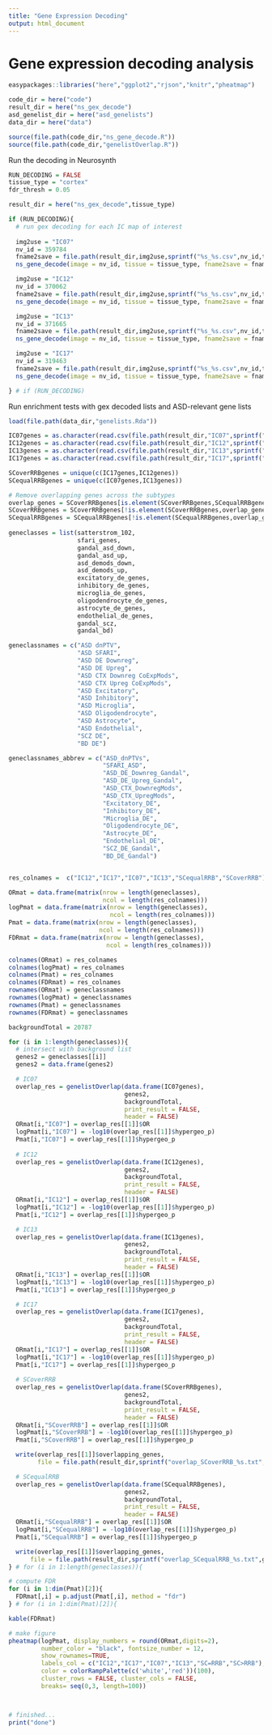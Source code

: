 ```yaml
---
title: "Gene Expression Decoding"
output: html_document
---
```


# Gene expression decoding analysis

```r
easypackages::libraries("here","ggplot2","rjson","knitr","pheatmap")

code_dir = here("code")
result_dir = here("ns_gex_decode")
asd_genelist_dir = here("asd_genelists")
data_dir = here("data")

source(file.path(code_dir,"ns_gene_decode.R"))
source(file.path(code_dir,"genelistOverlap.R"))
```

Run the decoding in Neurosynth

```r
RUN_DECODING = FALSE
tissue_type = "cortex"
fdr_thresh = 0.05

result_dir = here("ns_gex_decode",tissue_type)

if (RUN_DECODING){
  # run gex decoding for each IC map of interest
  
  img2use = "IC07"
  nv_id = 359784
  fname2save = file.path(result_dir,img2use,sprintf("%s_%s.csv",nv_id,tissue_type))
  ns_gene_decode(image = nv_id, tissue = tissue_type, fname2save = fname2save, fdr_thresh = fdr_thresh)

  img2use = "IC12"
  nv_id = 370062
  fname2save = file.path(result_dir,img2use,sprintf("%s_%s.csv",nv_id,tissue_type))
  ns_gene_decode(image = nv_id, tissue = tissue_type, fname2save = fname2save, fdr_thresh = fdr_thresh)

  img2use = "IC13"
  nv_id = 371665
  fname2save = file.path(result_dir,img2use,sprintf("%s_%s.csv",nv_id,tissue_type))
  ns_gene_decode(image = nv_id, tissue = tissue_type, fname2save = fname2save, fdr_thresh = fdr_thresh)

  img2use = "IC17"
  nv_id = 319463
  fname2save = file.path(result_dir,img2use,sprintf("%s_%s.csv",nv_id,tissue_type))
  ns_gene_decode(image = nv_id, tissue = tissue_type, fname2save = fname2save, fdr_thresh = fdr_thresh)

} # if (RUN_DECODING)
```

Run enrichment tests with gex decoded lists and ASD-relevant gene lists

```r
load(file.path(data_dir,"genelists.Rda"))

IC07genes = as.character(read.csv(file.path(result_dir,"IC07",sprintf("359784_%s_pos_t_fdr0.05.csv",tissue_type)))$symbol)
IC12genes = as.character(read.csv(file.path(result_dir,"IC12",sprintf("370062_%s_pos_t_fdr0.05.csv",tissue_type)))$symbol)
IC13genes = as.character(read.csv(file.path(result_dir,"IC13",sprintf("371665_%s_pos_t_fdr0.05.csv",tissue_type)))$symbol)
IC17genes = as.character(read.csv(file.path(result_dir,"IC17",sprintf("319463_%s_pos_t_fdr0.05.csv",tissue_type)))$symbol)

SCoverRRBgenes = unique(c(IC17genes,IC12genes))
SCequalRRBgenes = unique(c(IC07genes,IC13genes))

# Remove overlapping genes across the subtypes
overlap_genes = SCoverRRBgenes[is.element(SCoverRRBgenes,SCequalRRBgenes)]
SCoverRRBgenes = SCoverRRBgenes[!is.element(SCoverRRBgenes,overlap_genes)]
SCequalRRBgenes = SCequalRRBgenes[!is.element(SCequalRRBgenes,overlap_genes)]
  
geneclasses = list(satterstrom_102,
                   sfari_genes,
                   gandal_asd_down,
                   gandal_asd_up,
                   asd_demods_down,
                   asd_demods_up,
                   excitatory_de_genes,
                   inhibitory_de_genes,
                   microglia_de_genes,
                   oligodendrocyte_de_genes,
                   astrocyte_de_genes,
                   endothelial_de_genes,
                   gandal_scz,
                   gandal_bd)

geneclassnames = c("ASD dnPTV",
                   "ASD SFARI",
                   "ASD DE Downreg",
                   "ASD DE Upreg",
                   "ASD CTX Downreg CoExpMods",
                   "ASD CTX Upreg CoExpMods",
                   "ASD Excitatory",
                   "ASD Inhibitory",
                   "ASD Microglia",
                   "ASD Oligodendrocyte",
                   "ASD Astrocyte",
                   "ASD Endothelial",
                   "SCZ DE",
                   "BD DE")

geneclassnames_abbrev = c("ASD_dnPTVs",
                          "SFARI_ASD",
                          "ASD_DE_Downreg_Gandal",
                          "ASD_DE_Upreg_Gandal",
                          "ASD_CTX_DownregMods",
                          "ASD_CTX_UpregMods",
                          "Excitatory_DE",
                          "Inhibitory_DE",
                          "Microglia_DE",
                          "Oligodendrocyte_DE",
                          "Astrocyte_DE",
                          "Endothelial_DE",
                          "SCZ_DE_Gandal",
                          "BD_DE_Gandal")


res_colnames =  c("IC12","IC17","IC07","IC13","SCequalRRB","SCoverRRB")

ORmat = data.frame(matrix(nrow = length(geneclasses), 
                          ncol = length(res_colnames)))
logPmat = data.frame(matrix(nrow = length(geneclasses), 
                            ncol = length(res_colnames)))
Pmat = data.frame(matrix(nrow = length(geneclasses), 
                         ncol = length(res_colnames)))
FDRmat = data.frame(matrix(nrow = length(geneclasses), 
                           ncol = length(res_colnames)))

colnames(ORmat) = res_colnames
colnames(logPmat) = res_colnames
colnames(Pmat) = res_colnames
colnames(FDRmat) = res_colnames
rownames(ORmat) = geneclassnames
rownames(logPmat) = geneclassnames
rownames(Pmat) = geneclassnames
rownames(FDRmat) = geneclassnames

backgroundTotal = 20787

for (i in 1:length(geneclasses)){
  # intersect with background list
  genes2 = geneclasses[[i]]
  genes2 = data.frame(genes2)

  # IC07
  overlap_res = genelistOverlap(data.frame(IC07genes),
                                genes2,
                                backgroundTotal,
                                print_result = FALSE,
                                header = FALSE)
  ORmat[i,"IC07"] = overlap_res[[1]]$OR
  logPmat[i,"IC07"] = -log10(overlap_res[[1]]$hypergeo_p)
  Pmat[i,"IC07"] = overlap_res[[1]]$hypergeo_p
  
  # IC12
  overlap_res = genelistOverlap(data.frame(IC12genes),
                                genes2,
                                backgroundTotal,
                                print_result = FALSE,
                                header = FALSE)
  ORmat[i,"IC12"] = overlap_res[[1]]$OR
  logPmat[i,"IC12"] = -log10(overlap_res[[1]]$hypergeo_p)
  Pmat[i,"IC12"] = overlap_res[[1]]$hypergeo_p

  # IC13
  overlap_res = genelistOverlap(data.frame(IC13genes),
                                genes2,
                                backgroundTotal,
                                print_result = FALSE,
                                header = FALSE)
  ORmat[i,"IC13"] = overlap_res[[1]]$OR
  logPmat[i,"IC13"] = -log10(overlap_res[[1]]$hypergeo_p)
  Pmat[i,"IC13"] = overlap_res[[1]]$hypergeo_p

  # IC17
  overlap_res = genelistOverlap(data.frame(IC17genes),
                                genes2,
                                backgroundTotal,
                                print_result = FALSE,
                                header = FALSE)
  ORmat[i,"IC17"] = overlap_res[[1]]$OR
  logPmat[i,"IC17"] = -log10(overlap_res[[1]]$hypergeo_p)
  Pmat[i,"IC17"] = overlap_res[[1]]$hypergeo_p
  
  # SCoverRRB
  overlap_res = genelistOverlap(data.frame(SCoverRRBgenes),
                                genes2,
                                backgroundTotal,
                                print_result = FALSE,
                                header = FALSE)
  ORmat[i,"SCoverRRB"] = overlap_res[[1]]$OR
  logPmat[i,"SCoverRRB"] = -log10(overlap_res[[1]]$hypergeo_p)
  Pmat[i,"SCoverRRB"] = overlap_res[[1]]$hypergeo_p

  write(overlap_res[[1]]$overlapping_genes,
        file = file.path(result_dir,sprintf("overlap_SCoverRRB_%s.txt",geneclassnames_abbrev[i])))

  # SCequalRRB
  overlap_res = genelistOverlap(data.frame(SCequalRRBgenes),
                                genes2,
                                backgroundTotal,
                                print_result = FALSE,
                                header = FALSE)
  ORmat[i,"SCequalRRB"] = overlap_res[[1]]$OR
  logPmat[i,"SCequalRRB"] = -log10(overlap_res[[1]]$hypergeo_p)
  Pmat[i,"SCequalRRB"] = overlap_res[[1]]$hypergeo_p

  write(overlap_res[[1]]$overlapping_genes,
      file = file.path(result_dir,sprintf("overlap_SCequalRRB_%s.txt",geneclassnames_abbrev[i])))
} # for (i in 1:length(geneclasses)){

# compute FDR
for (i in 1:dim(Pmat)[2]){
  FDRmat[,i] = p.adjust(Pmat[,i], method = "fdr")
} # for (i in 1:dim(Pmat)[2]){

kable(FDRmat)

# make figure
pheatmap(logPmat, display_numbers = round(ORmat,digits=2), 
         number_color = "black", fontsize_number = 12,
         show_rownames=TRUE,
         labels_col = c("IC12","IC17","IC07","IC13","SC=RRB","SC>RRB"),
         color = colorRampPalette(c('white','red'))(100),
         cluster_rows = FALSE, cluster_cols = FALSE,
         breaks= seq(0,3, length=100))



# finished...
print("done")
```



